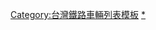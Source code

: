 {{Navbox
|name=臺灣高鐵車輛
|titlestyle=background: #f04a00; color:#fff
|oddstyle=background: #f08200;; font-weight:bold; color:#fff7c9;
|title=臺灣高鐵的車輛
|list1=<span style="color: #000">現役車輛 </span>
|list2={{Navbox subgroup
|groupstyle=background:#fff7c9; width:8.5%
|group1=
|list1={{navbox subgroup
|groupstyle = background:#fff7c9; color:#000
|group1=電聯車
|list1=[[台灣高速鐵路700T型電聯車|700T型]]
|group2=動力機車
|list2=[[日本國鐵DD14型柴油機車|DD14型]] - [[日本國鐵DD16型柴油機車|DD16型]]
}}}}
<!--
|list3=<span style="color: #000">退役車輛</span>
|list4={{Navbox subgroup
|groupstyle=background:#fff7c9; width:8.5%
|group1=
|list1={{navbox subgroup
|groupstyle = background:#fff7c9; color:#000
|group1=電聯車
|list1=
|group2=動力機車
|list2=
}}}}
-->
}}
<noinclude>
[[Category:台灣鐵路車輛列表模板]]
[[Category:台灣高速鐵路|*]]
</noinclude>